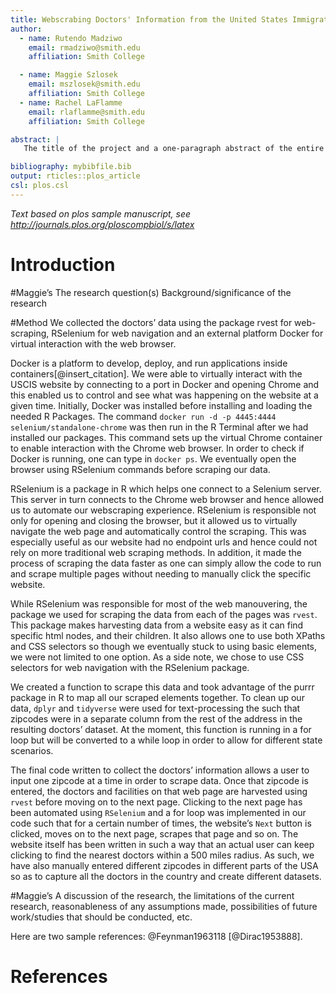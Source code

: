 ```yaml
---
title: Webscrabing Doctors' Information from the United States Immigration website as a first step to track down doctors and facilities that have been harassing immigrants
author:
  - name: Rutendo Madziwo
    email: rmadziwo@smith.edu
    affiliation: Smith College

  - name: Maggie Szlosek
    email: mszlosek@smith.edu
    affiliation: Smith College 
  - name: Rachel LaFlamme
    email: rlaflamme@smith.edu
    affiliation: Smith College

abstract: |
   The title of the project and a one-paragraph abstract of the entire project with recommended length of no more than 150 words. - Ru

bibliography: mybibfile.bib
output: rticles::plos_article
csl: plos.csl
---
```


_Text based on plos sample manuscript, see [http://journals.plos.org/ploscompbiol/s/latex](http://journals.plos.org/ploscompbiol/s/latex)_

# Introduction

#Maggie's 
The research question(s)
Background/significance of the research

#Method 
We collected the doctors' data using the package rvest for web-scraping, RSelenium for web navigation and an external platform Docker for virtual interaction with the web browser.   

Docker is a platform to develop, deploy, and run applications inside containers[@insert_citation]. We were able to virtually interact with the USCIS website by connecting to a port in Docker and opening Chrome and this enabled us to control and see what was happening on the website at a given time. Initially, Docker was installed before installing and loading the needed R Packages. The command `docker run -d -p 4445:4444 selenium/standalone-chrome` was then run in the R Terminal after we had installed our packages. This command sets up the virtual Chrome container to enable interaction with the Chrome web browser. In order to check if Docker is running, one can type in `docker ps`. We eventually open the browser using RSelenium commands before scraping our data.


RSelenium is a package in R which helps one connect to a Selenium server. This server in turn connects to the Chrome web browser and hence allowed us to automate our webscraping experience. RSelenium is responsible not only for opening and closing the browser, but it allowed us to virtually navigate the web page and automatically control the scraping. This was especially useful as our website had no endpoint urls and hence could not rely on more traditional web scraping methods. In addition, it made the process of scraping the data faster as one can simply allow the code to run and scrape multiple pages without needing to manually click the specific website. 


While RSelenium was responsible for most of the web manouvering, the package we used for scraping the data from each of the pages was `rvest `. This package makes harvesting data from a website easy as it can find specific html nodes, and their children. It also allows one to use both XPaths and CSS selectors so though we eventually stuck to using basic elements, we were not limited to one option. As a side note, we chose to use CSS selectors for web navigation with the RSelenium package.


We created a function to scrape this data and took advantage of the purrr package in R to map all our scraped elements together. To clean up our data, `dplyr` and `tidyverse` were used for text-processing the such that zipcodes were in a separate column from the rest of the address in the resulting doctors' dataset. At the moment, this function is running in a for loop but will be converted to a while loop in order to allow for different state scenarios. 


The final code written to collect the doctors' information allows a user to input one zipcode at a time in order to scrape data. Once that zipcode is entered, the doctors and facilities on that web page are harvested using `rvest` before moving on to the next page. Clicking to the next page has been automated using `RSelenium` and a for loop was implemented in our code such that for a certain number of times, the website's `Next` button is clicked, moves on to the next page, scrapes that page and so on. The website itself has been written in such a way that an actual user can keep clicking to find the nearest doctors within a 500 miles radius. As such, we have also manually entered different zipcodes in different parts of the USA so as to capture all the doctors in the country and create different datasets.
 
#Maggie's 
A discussion of the research, the limitations of the current research, reasonableness of any assumptions made, possibilities of future work/studies that should be conducted, etc.







Here are two sample references: @Feynman1963118 [@Dirac1953888].

# References {#references .unnumbered}
